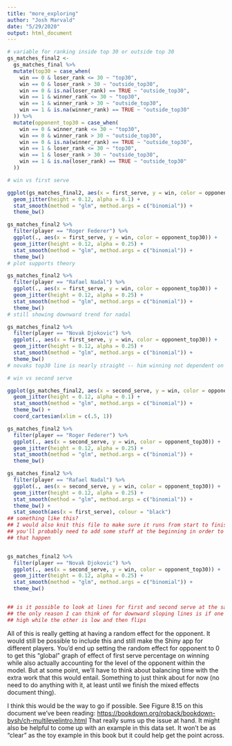 ```yaml
---
title: "more_exploring"
author: "Josh Marvald"
date: "5/29/2020"
output: html_document
---
```


```r
# variable for ranking inside top 30 or outside top 30
gs_matches_final2 <-
  gs_matches_final %>%
  mutate(top30 = case_when(
    win == 0 & loser_rank <= 30 ~ "top30",
    win == 0 & loser_rank > 30 ~ "outside_top30",
    win == 0 & is.na(loser_rank) == TRUE ~ "outside_top30",
    win == 1 & winner_rank <= 30 ~ "top30",
    win == 1 & winner_rank > 30 ~ "outside_top30",
    win == 1 & is.na(winner_rank) == TRUE ~ "outside_top30"
  )) %>%
  mutate(opponent_top30 = case_when(
    win == 0 & winner_rank <= 30 ~ "top30",
    win == 0 & winner_rank > 30 ~ "outside_top30",
    win == 0 & is.na(winner_rank) == TRUE ~ "outside_top30",
    win == 1 & loser_rank <= 30 ~ "top30",
    win == 1 & loser_rank > 30 ~ "outside_top30",
    win == 1 & is.na(loser_rank) == TRUE ~ "outside_top30"
  ))
```


```r
# win vs first serve

ggplot(gs_matches_final2, aes(x = first_serve, y = win, color = opponent_top30)) +
  geom_jitter(height = 0.12, alpha = 0.1) +
  stat_smooth(method = "glm", method.args = c("binomial")) +
  theme_bw()

gs_matches_final2 %>%
  filter(player == "Roger Federer") %>%
  ggplot(., aes(x = first_serve, y = win, color = opponent_top30)) +
  geom_jitter(height = 0.12, alpha = 0.25) +
  stat_smooth(method = "glm", method.args = c("binomial")) +
  theme_bw()
# plot supports theory

gs_matches_final2 %>%
  filter(player == "Rafael Nadal") %>%
  ggplot(., aes(x = first_serve, y = win, color = opponent_top30)) +
  geom_jitter(height = 0.12, alpha = 0.25) +
  stat_smooth(method = "glm", method.args = c("binomial")) +
  theme_bw()
# still showing downward trend for nadal

gs_matches_final2 %>%
  filter(player == "Novak Djokovic") %>%
  ggplot(., aes(x = first_serve, y = win, color = opponent_top30)) +
  geom_jitter(height = 0.12, alpha = 0.25) +
  stat_smooth(method = "glm", method.args = c("binomial")) +
  theme_bw()
# novaks top30 line is nearly straight -- him winning not dependent on his serve percentage?
```

```r
# win vs second serve

ggplot(gs_matches_final2, aes(x = second_serve, y = win, color = opponent_top30)) +
  geom_jitter(height = 0.12, alpha = 0.1) +
  stat_smooth(method = "glm", method.args = c("binomial")) +
  theme_bw() +
  coord_cartesian(xlim = c(.5, 1))

gs_matches_final2 %>%
  filter(player == "Roger Federer") %>%
  ggplot(., aes(x = second_serve, y = win, color = opponent_top30)) +
  geom_jitter(height = 0.12, alpha = 0.25) +
  stat_smooth(method = "glm", method.args = c("binomial")) +
  theme_bw()

gs_matches_final2 %>%
  filter(player == "Rafael Nadal") %>%
  ggplot(., aes(x = second_serve, y = win, color = opponent_top30)) +
  geom_jitter(height = 0.12, alpha = 0.25) +
  stat_smooth(method = "glm", method.args = c("binomial")) +
  theme_bw() +
  stat_smooth(aes(x = first_serve), colour = "black")
## something like this?
## I would also knit this file to make sure it runs from start to finish...
## you'll probably need to add some stuff at the beginning in order to make
## that happen


gs_matches_final2 %>%
  filter(player == "Novak Djokovic") %>%
  ggplot(., aes(x = second_serve, y = win, color = opponent_top30)) +
  geom_jitter(height = 0.12, alpha = 0.25) +
  stat_smooth(method = "glm", method.args = c("binomial")) +
  theme_bw() 


## is it possible to look at lines for first and second serve at the same time?
## the only reason I can think of for downward sloping lines is if one statistic is 
## high while the other is low and then flips
```

All of this is really getting at having a random effect for the opponent. It would still be possible to include this and still make the Shiny app for different players. You'd end up setting the random effect for opponent to 0 to get this "global" graph of effect of first serve percentage on winning while also actually accounting for the level of the opponent within the model. But at some point, we'll have to think about balancing time with the extra work that this would entail. Something to just think about for now (no need to do anything with it, at least until we finish the mixed effects document thing).

I think this would be the way to go if possible.  See Figure 8.15 on this document we've been reading: <https://bookdown.org/roback/bookdown-bysh/ch-multilevelintro.html> That really sums up the issue at hand. It might also be helpful to come up with an example in this data set. It won't be as "clear" as the toy example in this book but it could help get the point across.







